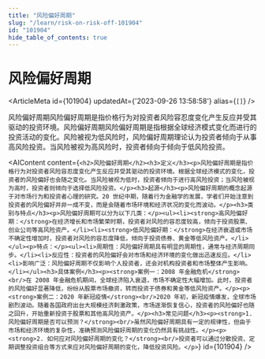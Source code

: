 ```yaml
---
title: "风险偏好周期"
slug: "/learn/risk-on-risk-off-101904"
id: "101904"
hide_table_of_contents: true
---
```



# 风险偏好周期

<ArticleMeta id={101904} updatedAt={'2023-09-26 13:58:58'} alias={`[]`} />
<div className='border-solid border-b border-t-0 my-4 border-[var(--ifm-color-gray-300)]' />

风险偏好周期风险偏好周期是指价格行为对投资者风险容忍度变化产生反应并受其驱动的投资环境。风险偏好周期风险偏好周期是指根据全球经济模式变化而进行的投资活动的变化。风险被视为低风险时，风险偏好周期理论认为投资者倾向于从事高风险投资。当风险被视为高风险时，投资者倾向于倾向于低风险投资。

<AIContent content={`<h2>风险偏好周期</h2><h3>定义</h3><p>风险偏好周期是指价格行为对投资者风险容忍度变化产生反应并受其驱动的投资环境。根据全球经济模式的变化，投资者的风险偏好也会随之变化。当风险被视为低时，投资者倾向于进行高风险投资；当风险被视为高时，投资者则倾向于选择低风险投资。</p><h3>起源</h3><p>风险偏好周期的概念起源于对市场行为和投资者心理的研究。20 世纪中期，随着行为金融学的发展，学者们开始注意到投资者的风险偏好并非一成不变，而是会随着市场环境和经济状况的变化而波动。</p><h3>类别与特点</h3><p>风险偏好周期可以分为以下几类：</p><ul><li><strong>高风险偏好期：</strong>在经济增长和市场繁荣时期，投资者对风险的容忍度较高，倾向于投资股票、创业公司等高风险资产。</li><li><strong>低风险偏好期：</strong>在经济衰退或市场不确定性增加时，投资者对风险的容忍度降低，倾向于投资债券、黄金等低风险资产。</li></ul><p>特点：</p><ul><li>周期性：风险偏好周期具有明显的周期性，通常与经济周期同步。</li><li>反应性：投资者的风险偏好会对市场和经济环境的变化做出迅速反应。</li><li>影响广泛：风险偏好周期不仅影响个人投资者，还会对机构投资者和市场整体产生影响。</li></ul><h3>具体案例</h3><p><strong>案例一：2008 年金融危机</strong><br/>在 2008 年金融危机期间，全球经济陷入衰退，市场不确定性大幅增加。此时，投资者的风险偏好显著降低，纷纷从股票市场撤资，转而投资于债券和黄金等低风险资产。</p><p><strong>案例二：2020 年新冠疫情</strong><br/>2020 年初，新冠疫情爆发，全球市场剧烈波动。随着各国政府出台大规模经济刺激政策，市场逐渐恢复信心，投资者的风险偏好也随之回升，开始重新投资于股票和其他高风险资产。</p><h3>常见问题</h3><p><strong>1. 风险偏好周期是否可以预测？</strong><br/>虽然风险偏好周期具有一定的规律性，但由于市场和经济环境的复杂性，准确预测风险偏好周期的变化仍然具有挑战性。</p><p><strong>2. 如何应对风险偏好周期的变化？</strong><br/>投资者可以通过分散投资、定期调整投资组合等方式来应对风险偏好周期的变化，降低投资风险。</p>`} id={101904} />
